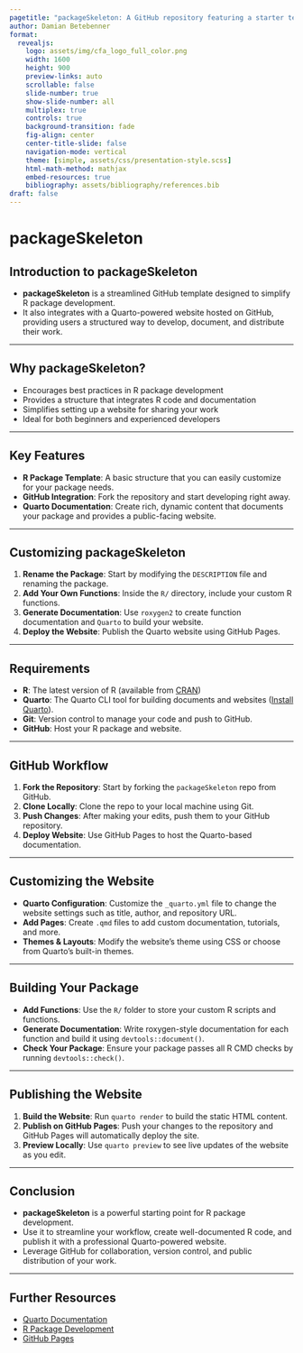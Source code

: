 ```yaml
---
pagetitle: "packageSkeleton: A GitHub repository featuring a starter template for R package development, paired with a Quarto-powered website"
author: Damian Betebenner
format:
  revealjs:
    logo: assets/img/cfa_logo_full_color.png
    width: 1600
    height: 900
    preview-links: auto
    scrollable: false
    slide-number: true
    show-slide-number: all
    multiplex: true
    controls: true
    background-transition: fade
    fig-align: center
    center-title-slide: false
    navigation-mode: vertical
    theme: [simple, assets/css/presentation-style.scss]
    html-math-method: mathjax
    embed-resources: true
    bibliography: assets/bibliography/references.bib
draft: false
---
```


# packageSkeleton

## Introduction to packageSkeleton

- **packageSkeleton** is a streamlined GitHub template designed to simplify R package development.
- It also integrates with a Quarto-powered website hosted on GitHub, providing users a structured way to develop, document, and distribute their work.

---

## Why packageSkeleton?

- Encourages best practices in R package development
- Provides a structure that integrates R code and documentation
- Simplifies setting up a website for sharing your work
- Ideal for both beginners and experienced developers

---

## Key Features

- **R Package Template**: A basic structure that you can easily customize for your package needs.
- **GitHub Integration**: Fork the repository and start developing right away.
- **Quarto Documentation**: Create rich, dynamic content that documents your package and provides a public-facing website.

---

## Customizing packageSkeleton

1. **Rename the Package**: Start by modifying the `DESCRIPTION` file and renaming the package.
2. **Add Your Own Functions**: Inside the `R/` directory, include your custom R functions.
3. **Generate Documentation**: Use `roxygen2` to create function documentation and `Quarto` to build your website.
4. **Deploy the Website**: Publish the Quarto website using GitHub Pages.

---

## Requirements

- **R**: The latest version of R (available from [CRAN](https://cran.r-project.org/))
- **Quarto**: The Quarto CLI tool for building documents and websites ([Install Quarto](https://quarto.org/docs/get-started/)).
- **Git**: Version control to manage your code and push to GitHub.
- **GitHub**: Host your R package and website.

---

## GitHub Workflow

1. **Fork the Repository**: Start by forking the `packageSkeleton` repo from GitHub.
2. **Clone Locally**: Clone the repo to your local machine using Git.
3. **Push Changes**: After making your edits, push them to your GitHub repository.
4. **Deploy Website**: Use GitHub Pages to host the Quarto-based documentation.

---

## Customizing the Website

- **Quarto Configuration**: Customize the `_quarto.yml` file to change the website settings such as title, author, and repository URL.
- **Add Pages**: Create `.qmd` files to add custom documentation, tutorials, and more.
- **Themes & Layouts**: Modify the website’s theme using CSS or choose from Quarto’s built-in themes.

---

## Building Your Package

- **Add Functions**: Use the `R/` folder to store your custom R scripts and functions.
- **Generate Documentation**: Write roxygen-style documentation for each function and build it using `devtools::document()`.
- **Check Your Package**: Ensure your package passes all R CMD checks by running `devtools::check()`.

---

## Publishing the Website

1. **Build the Website**: Run `quarto render` to build the static HTML content.
2. **Publish on GitHub Pages**: Push your changes to the repository and GitHub Pages will automatically deploy the site.
3. **Preview Locally**: Use `quarto preview` to see live updates of the website as you edit.

---

## Conclusion

- **packageSkeleton** is a powerful starting point for R package development.
- Use it to streamline your workflow, create well-documented R code, and publish it with a professional Quarto-powered website.
- Leverage GitHub for collaboration, version control, and public distribution of your work.

---

## Further Resources

- [Quarto Documentation](https://quarto.org/docs/)
- [R Package Development](https://r-pkgs.org/)
- [GitHub Pages](https://pages.github.com/)
